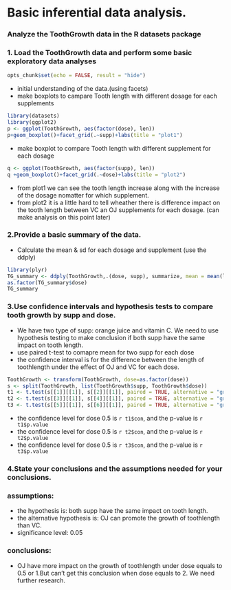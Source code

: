 Basic inferential data analysis.
========================================================
### Analyze the ToothGrowth data in the R datasets package
### 1. Load the ToothGrowth data and perform some basic exploratory data analyses 
```r
opts_chunk$set(echo = FALSE, result = "hide")
```
- initial understanding of the data.(using facets)
- make boxplots to campare Tooth length with different dosage for each supplements
```r
library(datasets)
library(ggplot2)
p <- ggplot(ToothGrowth, aes(factor(dose), len))
p+geom_boxplot()+facet_grid(.~supp)+labs(title = "plot1")
```
- make boxplot to compare Tooth length with different supplement for each dosage
```r
q <- ggplot(ToothGrowth, aes(factor(supp), len))
q +geom_boxplot()+facet_grid(.~dose)+labs(title = "plot2")
```
- from plot1 we can see the tooth length increase along with the increase of the dosage nomatter for which supplement.
- from plot2 it is a little hard to tell wheather there is difference impact on the tooth length between VC an OJ supplements for each dosage. (can make analysis on this point later)

### 2.Provide a basic summary of the data.
- Calculate the mean & sd for each dosage and supplement (use the ddply) 
```r
library(plyr)
TG_summary <- ddply(ToothGrowth,.(dose, supp), summarize, mean = mean(len), sd = sd(len))
as.factor(TG_summary$dose)
TG_summary
```

### 3.Use confidence intervals and hypothesis tests to compare tooth growth by supp and dose. 
- We have two type of supp: orange juice and vitamin C. We need to use hypothesis testing to make conclusion if both supp have the same impact on tooth length.
- use paired t-test to comapre mean for two supp for each dose
- the confidence interval is for the difference between the length of toothlength under the effect of OJ and VC for each dose.
```r
ToothGrowth <- transform(ToothGrowth, dose=as.factor(dose))
s <- split(ToothGrowth, list(ToothGrowth$supp, ToothGrowth$dose))
t1 <- t.test(s[[1]][[1]], s[[2]][[1]], paired = TRUE, alternative = "greater")#dose= 0.5
t2 <- t.test(s[[3]][[1]], s[[4]][[1]], paired = TRUE, alternative = "greater")#dose = 1
t3 <- t.test(s[[5]][[1]], s[[6]][[1]], paired = TRUE, alternative = "greater")#dose = 2
```
- the confidence level for dose 0.5 is `r t1$con`, and the p-value is `r t1$p.value`
- the confidence level for dose 0.5 is `r t2$con`, and the p-value is `r t2$p.value`
- the confidence level for dose 0.5 is `r t3$con`, and the p-value is `r t3$p.value`

### 4.State your conclusions and the assumptions needed for your conclusions. 
### assumptions:
- the hypothesis is: both supp have the same impact on tooth length.
- the alternative hypothesis is: OJ can promote the growth of toothlength than VC.
- significance level: 0.05

### conclusions: 
- OJ have more impact on the growth of toothlength under dose equals to 0.5 or 1.But can't get this conclusion when dose equals to 2. We need further research.